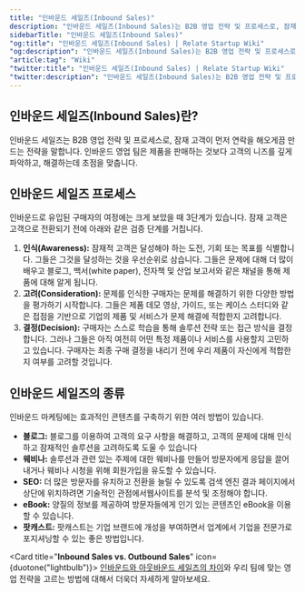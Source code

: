 ```yaml
---
title: "인바운드 세일즈(Inbound Sales)"
description: "인바운드 세일즈(Inbound Sales)는 B2B 영업 전략 및 프로세스로, 잠재 고객이 먼저 연락을 해오게끔 만드는 전략을 말합니다."
sidebarTitle: "인바운드 세일즈(Inbound Sales)"
"og:title": "인바운드 세일즈(Inbound Sales) | Relate Startup Wiki"
"og:description": "인바운드 세일즈(Inbound Sales)는 B2B 영업 전략 및 프로세스로, 잠재 고객이 먼저 연락을 해오게끔 만드는 전략을 말합니다."
"article:tag": "Wiki"
"twitter:title": "인바운드 세일즈(Inbound Sales) | Relate Startup Wiki"
"twitter:description": "인바운드 세일즈(Inbound Sales)는 B2B 영업 전략 및 프로세스로, 잠재 고객이 먼저 연락을 해오게끔 만드는 전략을 말합니다."
---
```


## 인바운드 세일즈(Inbound Sales)란?

인바운드 세일즈는 B2B 영업 전략 및 프로세스로, 잠재 고객이 먼저 연락을 해오게끔 만드는 전략을 말합니다. 인바운드 영업 팀은 제품을 판매하는 것보다 고객의 니즈를 깊게 파악하고, 해결하는데 초점을 맞춥니다.

## 인바운드 세일즈 프로세스
인바운드로 유입된 구매자의 여정에는 크게 보았을 때 3단계가 있습니다. 잠재 고객은 고객으로 전환되기 전에 아래와 같은 검증 단계를 거칩니다.

1. **인식(Awareness):** 잠재적 고객은 달성해야 하는 도전, 기회 또는 목표를 식별합니다. 그들은 그것을 달성하는 것을 우선순위로 삼습니다. 그들은 문제에 대해 더 많이 배우고 블로그, 백서(white paper), 전자책 및 산업 보고서와 같은 채널을 통해 제품에 대해 알게 됩니다.
2. **고려(Consideration):** 문제를 인식한 구매자는 문제를 해결하기 위한 다양한 방법을 평가하기 시작합니다. 그들은 제품 데모 영상, 가이드, 또는 케이스 스터디와 같은 접점을 기반으로 기업의 제품 및 서비스가 문제 해결에 적합한지 고려합니다.
3. **결정(Decision):** 구매자는 스스로 학습을 통해 솔루션 전략 또는 접근 방식을 결정합니다. 그러나 그들은 아직 여전히 ​​어떤 특정 제품이나 서비스를 사용할지 고민하고 있습니다. 구매자는 최종 구매 결정을 내리기 전에 우리 제품이 자신에게 적합한지 여부를 고려할 것입니다.

## 인바운드 세일즈의 종류

인바운드 마케팅에는 효과적인 콘텐츠를 구축하기 위한 여러 방법이 있습니다.
- **블로그:** 블로그를 이용하여 고객의 요구 사항을 해결하고, 고객의 문제에 대해 인식하고 잠재적인 솔루션을 고려하도록 도울 수 있습니다
- **웨비나:** 솔루션과 관련 있는 주제에 대한 웨비나를 만들어 방문자에게 응답을 끌어내거나 웨비나 시청을 위해 회원가입을 유도할 수 있습니다.
- **SEO:** 더 많은 방문자를 유치하고 전환을 늘릴 수 있도록 검색 엔진 결과 페이지에서 상단에 위치하려면 기술적인 관점에서웹사이트를 분석 및 조정해야 합니다.
- **eBook:** 양질의 정보를 제공하여 방문자들에게 인기 있는 콘텐츠인 eBook을 이용할 수 있습니다.
- **팟캐스트:** 팟캐스트는 기업 브랜드에 개성을 부여하면서 업계에서 기업을 전문가로 포지셔닝할 수 있는 좋은 방법입니다.

<Card title="**Inbound Sales vs. Outbound Sales**" icon={duotone("lightbulb")}>
  [인바운드와 아웃바운드 세일즈의 차이](https://www.relate.kr/blog/inbound-outbound-sales/)와 우리 팀에 맞는 영업 전략을 고르는 방법에 대해서 더욱더 자세하게 알아보세요.
</Card>